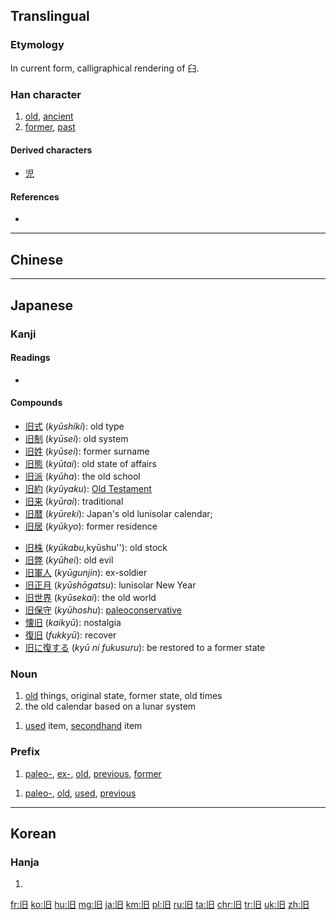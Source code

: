 {{also|舊|伯}}

==Translingual==

===Etymology===
{{Han simp|𦾔|f=萑|t=&nbsp;}}

In current form, calligraphical rendering of 臼.

===Han character===
{{Han char|rn=72|rad=日|as=01|sn=5|four=|canj=中日 (LA)|ids=⿰丨日}}

# [[old]], [[ancient]]
# [[former]], [[past]]

====Derived characters====
* [[児]]

====References====
* {{Han ref|kx=0489.051|dkj=13737|dj=0850.040|hdz=21483.020|uh=65E7|ud=26087}}

----

==Chinese==
{{zh-see|舊}}
----

==Japanese==

===Kanji===
{{ja-kanji|grade=5|rs=日01|style=s|kyu=舊}}

====Readings====
* {{ja-readings|goon=[[ぐ]] (gu)|kanon=[[きゅう]] (kyū)|kanyoon=[[く]] (ku)|kun=[[ふるい]] ([[旧い]], furui), [[もと]] (moto)}}

====Compounds====
{{top2}}
* [[旧式]] (''kyūshiki''): old type
* [[旧制]] (''kyūsei''): old system
* [[旧姓]] (''kyūsei''): former surname
* [[旧態]] (''kyūtai''): old state of affairs
* [[旧派]] (''kyūha''): the old school
* [[旧約]] (''kyūyaku''): [[Old Testament]]
* [[旧来]] (''kyūrai''): traditional
* [[旧暦]] (''kyūreki''): Japan's old lunisolar calendar;
* [[旧居]] (''kyūkyo''): former residence
{{mid2}}
* [[旧株]] (''kyūkabu, ''kyūshu''): old stock
* [[旧弊]] (''kyūhei''): old evil
* [[旧軍人]] (''kyūgunjin''): ex-soldier
* [[旧正月]] (''kyūshōgatsu''): lunisolar New Year
* [[旧世界]] (''kyūsekai''): the old world
* [[旧保守]] (''kyūhoshu''): [[paleoconservative]]
* [[懐旧]] (''kaikyū''): nostalgia
* [[復旧]] (''fukkyū''): recover
* [[旧に復する]] (''kyū ni fukusuru''): be restored to a former state
{{bottom}}

===Noun===
{{ja-noun|きゅう}}

# [[old]] things, original state, former state, old times
# the old calendar based on a lunar system

{{ja-noun|ふる}}

# [[used]] item, [[secondhand]] item

===Prefix===
{{ja-pos|きゅう|prefix}}

# [[paleo-]], [[ex-]], [[old]], [[previous]], [[former]]

{{ja-pos|ふる|prefix}}

# [[paleo-]], [[old]], [[used]], [[previous]]

----

==Korean==

===Hanja===
{{ko-hanja|hangeul=구|eumhun=|rv=gu|mr=ku|y=kwu}}

# {{defn|lang=ko|sort=日01}}

[[fr:旧]]
[[ko:旧]]
[[hu:旧]]
[[mg:旧]]
[[ja:旧]]
[[km:旧]]
[[pl:旧]]
[[ru:旧]]
[[ta:旧]]
[[chr:旧]]
[[tr:旧]]
[[uk:旧]]
[[zh:旧]]
